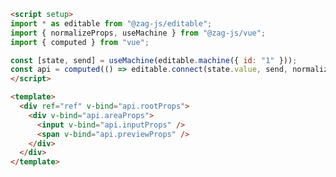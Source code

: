 ```md
<script setup>
import * as editable from "@zag-js/editable";
import { normalizeProps, useMachine } from "@zag-js/vue";
import { computed } from "vue";

const [state, send] = useMachine(editable.machine({ id: "1" }));
const api = computed(() => editable.connect(state.value, send, normalizeProps));
</script>

<template>
  <div ref="ref" v-bind="api.rootProps">
    <div v-bind="api.areaProps">
      <input v-bind="api.inputProps" />
      <span v-bind="api.previewProps" />
    </div>
  </div>
</template>
```

